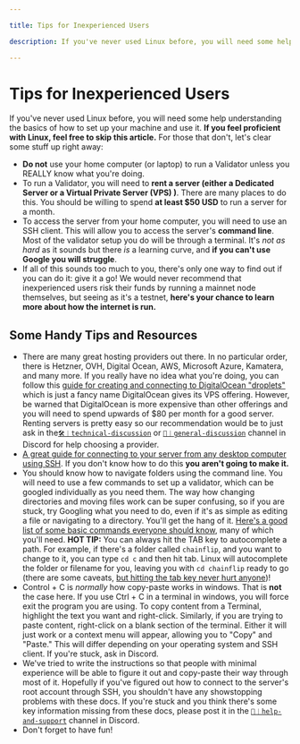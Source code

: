 ```yaml
---

title: Tips for Inexperienced Users

description: If you've never used Linux before, you will need some help understanding the basics of how to set up your machine and use it.

---
```


# Tips for Inexperienced Users

If you've never used Linux before, you will need some help understanding the basics of how to set up your machine and use it. **If you feel proficient with Linux, feel free to skip this article.** For those that don't, let's clear some stuff up right away:

- **Do not** use your home computer (or laptop) to run a Validator unless you REALLY know what you're doing.
- To run a Validator, you will need to **rent a server (either a Dedicated Server or a Virtual Private Server (VPS) )**. There are many places to do this. You should be willing to spend **at least $50 USD** to run a server for a month.
- To access the server from your home computer, you will need to use an SSH client. This will allow you to access the server's **command line**. Most of the validator setup you do will be through a terminal. It's _not as hard_ as it sounds but there _is_ a learning curve, and **if you can't use Google you will struggle**.
- If all of this sounds too much to you, there's only one way to find out if you can do it: give it a go! We would never recommend that inexperienced users risk their funds by running a mainnet node themselves, but seeing as it's a testnet, **here's your chance to learn more about how the internet is run.**

## Some Handy Tips and Resources

- There are many great hosting providers out there. In no particular order, there is Hetzner, OVH, Digital Ocean, AWS, Microsoft Azure, Kamatera, and many more. If you really have no idea what you're doing, you can follow this [guide for creating and connecting to DigitalOcean "droplets"](https://flaviocopes.com/digitalocean-create-vps/) which is just a fancy name DigitalOcean gives its VPS offering. However, be warned that DigitalOcean is more expensive than other offerings and you will need to spend upwards of $80 per month for a good server. Renting servers is pretty easy so our recommendation would be to just ask in the[`🛠︱technical-discussion`](https://discord.com/channels/824147014140952596/824147608377098241) or [`🧪︱general-discussion`](https://discord.com/channels/824147014140952596/1025410114875834408) channel in Discord for help choosing a provider.
- [A great guide for connecting to your server from any desktop computer using SSH](https://www.howtogeek.com/311287/how-to-connect-to-an-ssh-server-from-windows-macos-or-linux/). If you don't know how to do this **you aren't going to make it.**
- You should know how to navigate folders using the command line. You will need to use a few commands to set up a validator, which can be googled individually as you need them. The way how changing directories and moving files work can be super confusing, so if you are stuck, try Googling what you need to do, even if it's as simple as editing a file or navigating to a directory. You'll get the hang of it. [Here's a good list of some basic commands everyone should know](https://bjpcjp.github.io/pdfs/devops/linux-commands-handbook.pdf), many of which you'll need. **HOT TIP:** You can always hit the TAB key to autocomplete a path. For example, if there's a folder called `chainflip`, and you want to change to it, you can type `cd c` and then hit tab. Linux will autocomplete the folder or filename for you, leaving you with `cd chainflip` ready to go (there are some caveats, [but hitting the tab key never hurt anyone](https://www.youtube.com/watch?v=siaxGjttoVM))!
- Control + C is _normally_ how copy-paste works in windows. That is **not** the case here. If you use Ctrl + C in a terminal in windows, you will force exit the program you are using. To copy content from a Terminal, highlight the text you want and right-click. Similarly, if you are trying to paste content, right-click on a blank section of the terminal. Either it will just work or a context menu will appear, allowing you to "Copy" and "Paste." This will differ depending on your operating system and SSH client. If you're stuck, ask in Discord.
- We've tried to write the instructions so that people with minimal experience will be able to figure it out and copy-paste their way through most of it. Hopefully if you've figured out how to connect to the server's root account through SSH, you shouldn't have any showstopping problems with these docs. If you're stuck and you think there's some key information missing from these docs, please post it in the [`🙋︱help-and-support`](https://discord.com/channels/824147014140952596/824147718444023848) channel in Discord.
- Don't forget to have fun!
